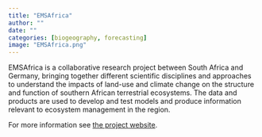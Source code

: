 ```yaml
---
title: "EMSAfrica"
author: ""
date: ""
categories: [biogeography, forecasting]
image: "EMSAfrica.png"
---
```


EMSAfrica is a collaborative research project between South Africa and Germany, bringing together different scientific disciplines and approaches to understand the impacts of land-use and climate change on the structure and function of southern African terrestrial ecosystems. The data and products are used to develop and test models and produce information relevant to ecosystem management in the region.

For more information see [the project website](https://www.emsafrica.org/).
